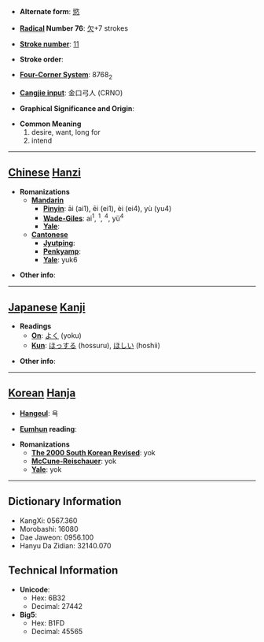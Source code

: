 * '''Alternate form''': [[慾]]

* '''[[Wiktionary:Chinese radical index| Radical]] Number 76''': [[Wiktionary:Chinese radical index 欠|欠]]+7 strokes

* '''[[Wiktionary:Chinese total strokes index|Stroke number]]''': [[Wiktionary:Chinese total strokes index 11|11]]

* '''Stroke order''': 

* '''[[Wiktionary:Chinese four corner index|Four-Corner System]]''': 8768<sub>2</sub>

* '''[[Wiktionary:Chinese Cangjie index|Cangjie input]]''': 金口弓人 (CRNO)

* '''Graphical Significance and Origin''': 

* '''Common Meaning'''
*#desire, want, long for
*# intend


----

== [[Chinese]] [[Hanzi]] ==

* '''Romanizations'''
** '''[[Mandarin]]'''
*** '''[[Pinyin]]''': āi (ai1), ēi (ei1), èi (ei4), yù (yu4)
*** '''[[Wade-Giles]]''': ai<sup>1</sup>, <sup>1</sup>, <sup>4</sup>, yü<sup>4</sup>
*** '''[[Yale]]''': 
** '''[[Cantonese]]'''
*** '''[[Jyutping]]''':
*** '''[[Penkyamp]]''': 
*** '''[[Yale]]''': yuk6

* '''Other info''': 

----

== [[Japanese]] [[Kanji]] ==

* '''Readings'''
** '''[[On]]''': [[よく]] (yoku)
** '''[[Kun]]''': [[ほっする]] (hossuru), [[ほしい]] (hoshii)

* '''Other info''':  

----

== [[Korean]] [[Hanja]] ==

* '''[[Hangeul]]''': 욕

* '''[[Eumhun]] reading''': 

* '''Romanizations'''
** '''[[The 2000 South Korean Revised Romanization|The 2000 South Korean Revised]]''': yok
** '''[[McCune-Reischauer]]''': yok
** '''[[Yale]]''': yok

----

== Dictionary Information ==

* KangXi: 0567.360
* Morobashi: 16080
* Dae Jaweon: 0956.100
* Hanyu Da Zidian: 32140.070

== Technical Information ==

* '''Unicode''':
** Hex: 6B32
** Decimal: 27442
* '''Big5''':
** Hex: B1FD
** Decimal: 45565